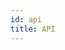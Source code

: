 ```yaml
---
id: api
title: API
---
```



<!--

Hello!

This page is generated from the JS Doc comments in the source code.
If you're here to edit the content of this page then you'll need to edit those comments.

-->

<ApiPage />
